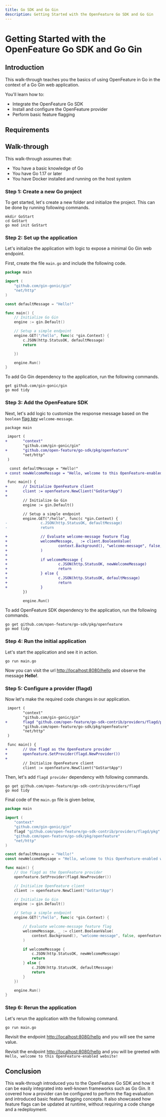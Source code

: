 ```yaml
---
title: Go SDK and Go Gin
description: Getting Started with the OpenFeature Go SDK and Go Gin
---
```



# Getting Started with the OpenFeature Go SDK and Go Gin

## Introduction

This walk-through teaches you the basics of using OpenFeature in Go in the context of a Go Gin web application.

You'll learn how to:

- Integrate the OpenFeature Go SDK
- Install and configure the OpenFeature provider
- Perform basic feature flagging

## Requirements

## Walk-through

This walk-through assumes that:

- You have a basic knowledge of Go
- You have Go 1.17 or later
- You have Docker installed and running on the host system

### Step 1: Create a new Go project

To get started, let's create a new folder and initialize the project. This can be done by running following commands.

```shell
mkdir GoStart
cd GoStart
go mod init GoStart
```

### Step 2: Set up the application

Let's initialize the application with logic to expose a minimal Go Gin web endpoint.

First, create the file `main.go` and include the following code.

```go
package main

import (
	"github.com/gin-gonic/gin"
	"net/http"
)

const defaultMessage = "Hello!"

func main() {
	// Initialize Go Gin
	engine := gin.Default()

	// Setup a simple endpoint
	engine.GET("/hello", func(c *gin.Context) {
		c.JSON(http.StatusOK, defaultMessage)
		return

	})

	engine.Run()
}
```

To add Go Gin dependency to the application, run the following commands.

```shell
get github.com/gin-gonic/gin
go mod tidy
```

### Step 3: Add the OpenFeature SDK

Next, let's add logic to customize the response message based on the `boolean` [flag key][flag-key] `welcome-message`.

```diff
package main

 import (
+       "context"
        "github.com/gin-gonic/gin"
+       "github.com/open-feature/go-sdk/pkg/openfeature"
        "net/http"
 )

  const defaultMessage = "Hello!"
+ const newWelcomeMessage = "Hello, welcome to this OpenFeature-enabled website!"

 func main() {
+       // Initialize OpenFeature client
+       client := openfeature.NewClient("GoStartApp")
+
        // Initialize Go Gin
        engine := gin.Default()

        // Setup a simple endpoint
        engine.GET("/hello", func(c *gin.Context) {
-               c.JSON(http.StatusOK, defaultMessage)
-               return

+               // Evaluate welcome-message feature flag
+               welcomeMessage, _ := client.BooleanValue(
+                       context.Background(), "welcome-message", false, openfeature.EvaluationContext{},
+               )
+
+               if welcomeMessage {
+                       c.JSON(http.StatusOK, newWelcomeMessage)
+                       return
+               } else {
+                       c.JSON(http.StatusOK, defaultMessage)
+                       return
+               }
        })

        engine.Run()
```

To add OpenFeature SDK dependency to the application, run the following commands.

```shell
go get github.com/open-feature/go-sdk/pkg/openfeature
go mod tidy
```

### Step 4: Run the initial application

Let's start the application and see it in action.

```shell
go run main.go
```

Now you can visit the url [http://localhost:8080/hello](http://localhost:8080/hello) and observe the message **Hello!**.

<WhyDefaultContent/>

### Step 5: Configure a provider (flagd)

<FlagdContent/>

Now let's make the required code changes in our application.

```diff
 import (
        "context"
        "github.com/gin-gonic/gin"
+       flagd "github.com/open-feature/go-sdk-contrib/providers/flagd/pkg"
        "github.com/open-feature/go-sdk/pkg/openfeature"
        "net/http"
 )

 func main() {
+       // Use flagd as the OpenFeature provider
+       openfeature.SetProvider(flagd.NewProvider())
+
        // Initialize OpenFeature client
        client := openfeature.NewClient("GoStartApp")
```

Then, let's add `flagd provider` dependency with following commands.

```shell
go get github.com/open-feature/go-sdk-contrib/providers/flagd
go mod tidy
```

Final code of the `main.go` file is given below,

```go
package main

import (
	"context"
	"github.com/gin-gonic/gin"
	flagd "github.com/open-feature/go-sdk-contrib/providers/flagd/pkg"
	"github.com/open-feature/go-sdk/pkg/openfeature"
	"net/http"
)

const defaultMessage = "Hello!"
const newWelcomeMessage = "Hello, welcome to this OpenFeature-enabled website!"

func main() {
	// Use flagd as the OpenFeature provider
	openfeature.SetProvider(flagd.NewProvider())

	// Initialize OpenFeature client
	client := openfeature.NewClient("GoStartApp")

	// Initialize Go Gin
	engine := gin.Default()

	// Setup a simple endpoint
	engine.GET("/hello", func(c *gin.Context) {

		// Evaluate welcome-message feature flag
		welcomeMessage, _ := client.BooleanValue(
			context.Background(), "welcome-message", false, openfeature.EvaluationContext{},
		)

		if welcomeMessage {
			c.JSON(http.StatusOK, newWelcomeMessage)
			return
		} else {
			c.JSON(http.StatusOK, defaultMessage)
			return
		}
	})

	engine.Run()
}
```

### Step 6: Rerun the application

Let's rerun the application with the following command.

```shell
go run main.go
```

Revisit the endpoint [http://localhost:8080/hello](http://localhost:8080/hello) and you will see the same value.

<FlagdChangeContent/>

Revisit the endpoint [http://localhost:8080/hello](http://localhost:8080/hello) and you will be greeted with `Hello, welcome to this OpenFeature-enabled website!`

## Conclusion

This walk-through introduced you to the OpenFeature Go SDK and how it can be easily integrated into well-known frameworks
such as Go Gin. It covered how a provider can be configured to perform the flag evaluation and introduced basic feature
flagging concepts. It also showcased how feature flags can be updated at runtime, without requiring a code change and a redeployment.


[flag-key]: https://docs.openfeature.dev/docs/specification/glossary#flag-key